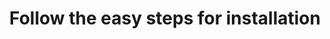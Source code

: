 ---
title: "Follow the easy steps for installation"
details: "Optimize your impact this holiday season with an AI-driven, multichannel marketing strategy. 
Get all the tips and tricks in our free ebook."
items:
  - name: "Create account to install"
    details: "Upload your video files that you want want to edit perfectly by AI powered tools."
  - name: "Set up analytic process"
    details: "Track your performance across channels with an easy to use SMM software."
  - name: "Reset data after solutions"
    details: "The best marketing strategy for your brand data that actually matters."
---